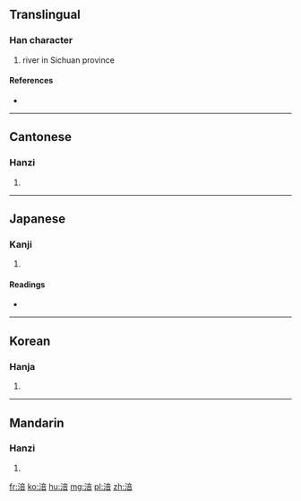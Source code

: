 ==Translingual==

===Han character===
{{Han char|rn=85|rad=水|as=08|sn=11|four=30161|canj=EYTR}}

# river in Sichuan province

====References====
* {{Han ref|kx=0627.320|dkj=17575|dj=1029.170|hdz=31659.070|uh=6DAA|ud=28074|bh=B265|bd=45669}}

----

==Cantonese==

===Hanzi===
{{yue-hanzi|jyut=|y=fau4}}

# {{defn|lang=yue|sort=水08}}

----

==Japanese==

===Kanji===
{{ja-kanji|grade=|rs=水08}}

# {{defn|lang=ja|sort=水08}}

====Readings====
* {{ja-readings|on=[[ふう]] (hū), [[ぶ]] (bu), [[ほう]] (hō)|kun=}}

----

==Korean==

===Hanja===
{{ko-hanja|hangeul=부|eumhun=|rv=bu|mr=pu|y=pu}}

# {{defn|lang=ko|sort=水08}}

----

==Mandarin==

===Hanzi===
{{cmn-hanzi|pin=[[fú]] ([[fu2]])|wg=fu<sup>2</sup>}}

# {{defn|lang=cmn|sort=水08}}

[[fr:涪]]
[[ko:涪]]
[[hu:涪]]
[[mg:涪]]
[[pl:涪]]
[[zh:涪]]